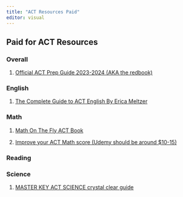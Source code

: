 ```yaml
---
title: "ACT Resources Paid"
editor: visual
---
```


## Paid for ACT Resources

### Overall

1.  [Official ACT Prep Guide 2023-2024 (AKA the redbook)](https://www.amazon.com/Official-ACT-Prep-Guide-2023-2024/dp/1394196504)

### English

1.  [The Complete Guide to ACT English By Erica Meltzer](https://www.amazon.com/Complete-Guide-ACT-English-Fourth/dp/1733589546/ref=sr_1_7?crid=OYRN4FF0LAKB&keywords=erica+meltzer&qid=1687315662&s=books&sprefix=Erica+%2Cstripbooks%2C104&sr=1-7)

### Math 

1.  [Math On The Fly ACT Book](https://www.mathonthefly.com/act-book/)

2.  [Improve your ACT Math score (Udemy should be around \$10-15)](https://www.udemy.com/course/improveyouractmathscore/)

### Reading 

### Science 

1.  [MASTER KEY ACT SCIENCE crystal clear guide](https://www.amazon.com/MASTER-KEY-ACT-SCIENCE-crystal-clear/dp/1796625841)
